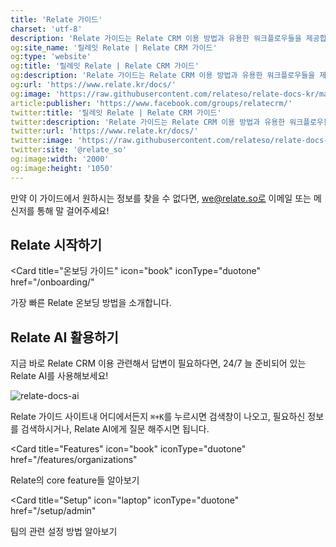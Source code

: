 ```yaml
---
title: 'Relate 가이드'
charset: 'utf-8'
description: 'Relate 가이드는 Relate CRM 이용 방법과 유용한 워크플로우들을 제공합니다.'
og:site_name: '릴레잇 Relate | Relate CRM 가이드'
og:type: 'website'
og:title: '릴레잇 Relate | Relate CRM 가이드'
og:description: 'Relate 가이드는 Relate CRM 이용 방법과 유용한 워크플로우들을 제공합니다.'
og:url: 'https://www.relate.kr/docs/'
og:image: 'https://raw.githubusercontent.com/relateso/relate-docs-kr/main/docs/images/og-image-docs.png'
article:publisher: 'https://www.facebook.com/groups/relatecrm/'
twitter:title: '릴레잇 Relate | Relate CRM 가이드'
twitter:description: 'Relate 가이드는 Relate CRM 이용 방법과 유용한 워크플로우들을 제공합니다.'
twitter:url: 'https://www.relate.kr/docs/'
twitter:image: 'https://raw.githubusercontent.com/relateso/relate-docs-kr/main/docs/images/og-image-docs.png'
twitter:site: '@relate_so'
og:image:width: '2000'
og:image:height: '1050'
---
```


<Note>만약 이 가이드에서 원하시는 정보를 찾을 수 없다면, we@relate.so로 이메일 또는 메신저를 통해 말 걸어주세요!</Note>

## Relate 시작하기
<Card
  title="온보딩 가이드"
  icon="book"
  iconType="duotone"
  href="/onboarding/"
>
  가장 빠른 Relate 온보딩 방법을 소개합니다.
</Card>

## Relate AI 활용하기

지금 바로 Relate CRM 이용 관련해서 답변이 필요하다면, 24/7 늘 준비되어 있는 Relate AI를 사용해보세요!

![relate-docs-ai](/images/features/relate-ai-docs.png)

Relate 가이드 사이트내 어디에서든지 `⌘+K`를 누르시면 검색창이 나오고, 필요하신 정보를 검색하시거나, Relate AI에게 질문 해주시면 됩니다.

<Card
  title="Features"
  icon="book"
  iconType="duotone"
  href="/features/organizations"
>
  Relate의 core feature들 알아보기
</Card>

<Card
  title="Setup"
  icon="laptop"
  iconType="duotone"
  href="/setup/admin"
>
  팀의 관련 설정 방법 알아보기
</Card>
